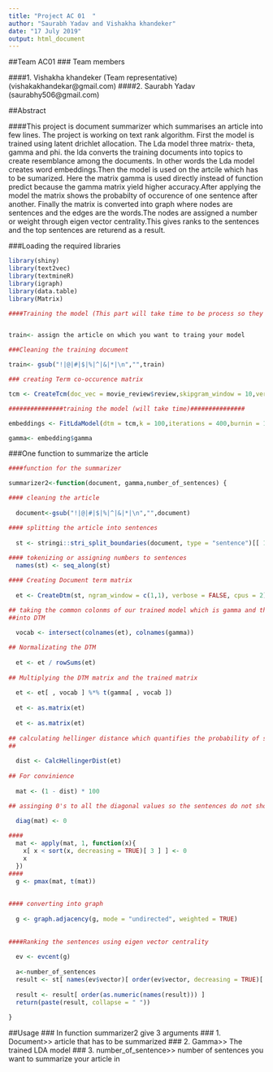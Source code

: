 ---
title: "Project AC 01  "
author: "Saurabh Yadav and Vishakha khandeker"
date: "17 July 2019"
output: html_document
---

##Team AC01
### Team members 

####1. Vishakha khandeker (Team representative)  (vishakakhandekar@gmail.com) 
####2. Saurabh Yadav (saurabhy506@gmail.com)

##Abstract

####This project is document summarizer which summarises an article into few lines. The project is working on text rank algorithm. First the model is trained using latent drichlet allocation. The Lda model three matrix- theta, gamma and phi. the lda converts the training documents into topics to create resemblance among the documents. In other words the Lda model creates word embeddings.Then the model is used on the artcile which has to be sumarized. Here the matrix gamma is used directly instead of function predict because the gamma matrix yield higher accuracy.After applying the model the matrix shows the probabilty of occurence of one sentence after another. Finally the matrix is converted into graph where nodes are sentences and the edges are the words.The nodes are assigned a number or weight through eigen vector centrality.This gives ranks to the sentences and the top sentences are returend as a result. 



###Loading the required libraries

```{r , eval=FALSE}
library(shiny)
library(text2vec)
library(textmineR)
library(igraph)
library(data.table)
library(Matrix)
```



```{r, eval=FALSE}

####Training the model (This part will take time to be process so they are commented and a trained data is provided on github)


train<- assign the article on which you want to traing your model

###Cleaning the training document

train<- gsub("!|@|#|$|%|^|&|*|\n","",train)

### creating Term co-occurence matrix

tcm <- CreateTcm(doc_vec = movie_review$review,skipgram_window = 10,verbose = FALSE,cpus = 2)

###############training the model (will take time)###############

embeddings <- FitLdaModel(dtm = tcm,k = 100,iterations = 400,burnin = 180,alpha = 0.1,beta = 0.05,optimize_alpha = TRUE,calc_likelihood = FALSE,calc_coherence = FALSE,calc_r2 = FALSE,cpus = 2)

gamma<- embedding$gamma

```


###One function to summarize the article

```{r, eval=FALSE}
####function for the summarizer

summarizer2<-function(document, gamma,number_of_sentences) {

#### cleaning the article
  
  document<-gsub("!|@|#|$|%|^|&|*|\n","",document)

#### splitting the article into sentences
  
  st <- stringi::stri_split_boundaries(document, type = "sentence")[[ 1 ]]
  
#### tokenizing or assigning numbers to sentences
  names(st) <- seq_along(st) 

#### Creating Document term matrix
  
  et <- CreateDtm(st, ngram_window = c(1,1), verbose = FALSE, cpus = 2)

## taking the common colonms of our trained model which is gamma and the documents which has been converted
##into DTM
  
  vocab <- intersect(colnames(et), colnames(gamma))

## Normalizating the DTM
  
  et <- et / rowSums(et)
  
## Multiplying the DTM matrix and the trained matrix
  
  et <- et[ , vocab ] %*% t(gamma[ , vocab ])
  
  et <- as.matrix(et)
  
  et <- as.matrix(et)
  
## calculating hellinger distance which quantifies the probability of similarity between two sentences
##   
  
  dist <- CalcHellingerDist(et)
  
## For convinience
  
  mat <- (1 - dist) * 100

## assinging 0's to all the diagonal values so the sentences do not show the similarity to each other
  
  diag(mat) <- 0

####    
  mat <- apply(mat, 1, function(x){
    x[ x < sort(x, decreasing = TRUE)[ 3 ] ] <- 0
    x
  })
####  
  g <- pmax(mat, t(mat))
  
  
#### converting into graph
  
  g <- graph.adjacency(g, mode = "undirected", weighted = TRUE)
  
  
####Ranking the sentences using eigen vector centrality
  
  ev <- evcent(g)
  
  a<-number_of_sentences
  result <- st[ names(ev$vector)[ order(ev$vector, decreasing = TRUE)[ 1:a ] ] ]
  
  result <- result[ order(as.numeric(names(result))) ]
  return(paste(result, collapse = " "))
  
}

```



##Usage
### In function summarizer2 give 3 arguments
### 1. Document>>  article that has to be summarized
### 2. Gamma>>   The trained LDA model
### 3. number_of_sentence>> number of sentences you want to summarize your article in















